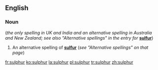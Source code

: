 ==English==
===Noun===
{{en-noun-unc}} (''the only spelling in UK and India and an alternative spelling in Australia and New Zealand; see also "Alternative spellings" in the entry for'' '''[[sulfur]]''')

#An alternative spelling of '''[[sulfur]]''' (''see "Alternative spellings" on that page'')

[[fr:sulphur]]
[[ko:sulphur]]
[[la:sulphur]]
[[pl:sulphur]]
[[tr:sulphur]]
[[zh:sulphur]]